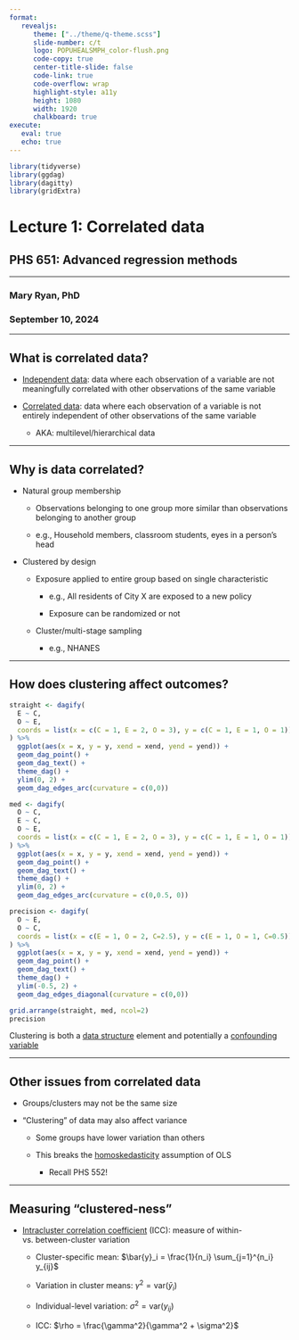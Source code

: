 ```yaml
---
format: 
   revealjs:
      theme: ["../theme/q-theme.scss"]
      slide-number: c/t
      logo: POPUHEALSMPH_color-flush.png
      code-copy: true
      center-title-slide: false
      code-link: true
      code-overflow: wrap
      highlight-style: a11y
      height: 1080
      width: 1920
      chalkboard: true
execute: 
   eval: true
   echo: true
---
```

```r
library(tidyverse)
library(ggdag)
library(dagitty)
library(gridExtra)
```
<h1> Lecture 1: Correlated data </h1>

<h2> PHS 651: Advanced regression methods </h2>

<hr>

<h3> Mary Ryan, PhD </h3>

<h3> September 10, 2024 </h3>

---

## What is correlated data?

- [Independent data]{.underline}: data where each observation of a variable are not meaningfully correlated with other observations of the same variable

- [Correlated data]{.underline}: data where each observation of a variable is not entirely independent of other observations of the same variable
   - AKA: multilevel/hierarchical data

---

## Why is data correlated?

- Natural group membership

   - Observations belonging to one group more similar than observations belonging to another group
   
   - e.g., Household members, classroom students, eyes in a person's head
   
- Clustered by design
   
   - Exposure applied to entire group based on single characteristic
   
      - e.g., All residents of City X are exposed to a new policy
   
      - Exposure can be randomized or not
   
   - Cluster/multi-stage sampling
      
      - e.g., NHANES

---

## How does clustering affect outcomes?

```r
straight <- dagify(
  E ~ C,
  O ~ E,
  coords = list(x = c(C = 1, E = 2, O = 3), y = c(C = 1, E = 1, O = 1))
) %>%
  ggplot(aes(x = x, y = y, xend = xend, yend = yend)) +
  geom_dag_point() +
  geom_dag_text() +
  theme_dag() +
  ylim(0, 2) +
  geom_dag_edges_arc(curvature = c(0,0))

med <- dagify(
  O ~ C,
  E ~ C,
  O ~ E,
  coords = list(x = c(C = 1, E = 2, O = 3), y = c(C = 1, E = 1, O = 1))
) %>%
  ggplot(aes(x = x, y = y, xend = xend, yend = yend)) +
  geom_dag_point() +
  geom_dag_text() +
  theme_dag() +
  ylim(0, 2) +
  geom_dag_edges_arc(curvature = c(0,0.5, 0))

precision <- dagify(
  O ~ E,
  O ~ C,
  coords = list(x = c(E = 1, O = 2, C=2.5), y = c(E = 1, O = 1, C=0.5))
) %>%
  ggplot(aes(x = x, y = y, xend = xend, yend = yend)) +
  geom_dag_point() +
  geom_dag_text() +
  theme_dag() +
  ylim(-0.5, 2) +
  geom_dag_edges_diagonal(curvature = c(0,0))

grid.arrange(straight, med, ncol=2)
precision
```

Clustering is both a [data structure]{.underline} element and potentially a [confounding variable]{.underline}

<!-- Seaman S, Pavlou M, Copas A. Review of methods for handling confounding by cluster and informative cluster size in clustered data. Stat Med. 2014 Dec 30;33(30):5371-87. doi: 10.1002/sim.6277. Epub 2014 Aug 4. PMID: 25087978; PMCID: PMC4320764. -->

---

## Other issues from correlated data

- Groups/clusters may not be the same size

- "Clustering" of data may also affect variance

   - Some groups have lower variation than others

   - This breaks the [homoskedasticity]{.underline} assumption of OLS

      - Recall PHS 552!
      
---

## Measuring "clustered-ness"

- [Intracluster correlation coefficient]{.underline} (ICC): measure of within- vs. between-cluster variation

   - Cluster-specific mean: $\bar{y}_i = \frac{1}{n_i} \sum_{j=1}^{n_i} y_{ij}$
   
   - Variation in cluster means: $\gamma^2 = \text{var}(\bar{y}_i)$
   
   - Individual-level variation: $\sigma^2 = \text{var}(y_{ij})$
   
   - ICC: $\rho = \frac{\gamma^2}{\gamma^2 + \sigma^2}$